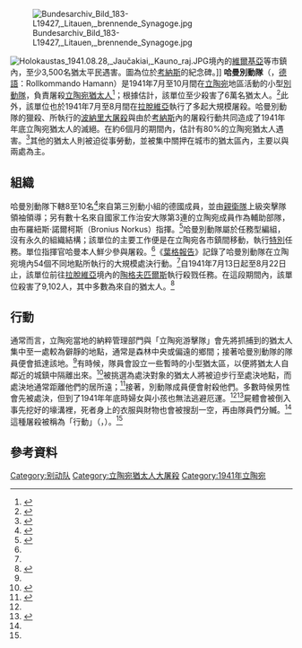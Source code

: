 [[File:Bundesarchiv_Bild_183-L19427,_Litauen,_brennende_Synagoge.jpg|thumb]]

[[File:Holokaustas_1941.08.28,_Jaučakiai,_Kauno_raj.JPG|thumb]]境內的[[維爾基亞|維爾基亞]]等市鎮內，至少3,500名猶太平民遇害。圖為位於[[考納斯|考納斯]]的紀念碑。]]
'''哈曼別動隊'''（{{Lang-lt|skrajojantis būrys}}，[[德語|德語]]：Rollkommando Hamann）是1941年7月至10月間在[[立陶宛|立陶宛]]地區活動的小型[[别动队|別動隊]]，負責屠殺[[立陶宛猶太人|立陶宛猶太人]]<ref name="mel">{{Cite web|url=http://www.lithuanianjews.org.il/HTMLs/article_list4.aspx?C2014=14441&BSP=14430&BSS6=13971|title=The Mechanized Commando Unit of Haman|accessdate=2009-03-14|last=Melamed|first=Joseph A.|publisher=Association of Lithuanian Jews in Israel|deadurl=yes|archiveurl=https://web.archive.org/web/20150910103159/http://www.lithuanianjews.org.il/HTMLs/article_list4.aspx?C2014=14441&BSP=14430&BSS6=13971|archivedate=2015-09-10}}</ref>；根據估計，該單位至少殺害了6萬名猶太人。<ref>{{Cite book|title=The Historiography of the Holocaust|last=Dean|first=Martin C.|publisher=Palgrave Macmillan|year=2004|isbn=978-1-4039-9927-6|editor-last=Stone|editor-first=Dan|chapter=Local Collaboration in the Holocaust in Eastern Europe|ref=harv}}</ref>此外，該單位也於1941年7月至8月間在[[拉脫維亞|拉脫維亞]]執行了多起大規模屠殺。哈曼別動隊的獵殺、{{link-en|親衛隊保安處德國保安警察隊|Ypatingasis būrys|親衛隊保安處德國保安警察隊}}所執行的[[波納里大屠殺|波納里大屠殺]]與由{{link-en|國家工作治安大隊|Tautinio darbo apsaugos batalionas|國家工作治安大隊}}於[[考納斯|考納斯]]{{link-en|第九要塞|Ninth Fort|第九要塞}}內的屠殺行動共同造成了1941年年底立陶宛猶太人的滅絕。在約6個月的期間內，估計有80%的立陶宛猶太人遇害。<ref name="Porat161">{{Cite book|url=https://books.google.com/books?id=3N9Xxc8wdu0C&pg=PA161|title=The Final Solution: Origins and Implementation|last=Porat|first=Dina|publisher=Routledge|year=2002|isbn=0-415-15232-1|editor-last=David Cesarani|page=161|chapter=The Holocaust in Lithuania: Some Unique Aspects}}</ref>其他的猶太人則被迫從事勞動，並被集中關押在城市的猶太區內，主要以{{link-en|維爾紐斯舊城猶太區|Vilna Ghetto|維爾紐斯舊城猶太區}}與{{link-en|考納斯猶太區|Kovno Ghetto|考納斯猶太區}}兩處為主。

== 組織 ==
哈曼別動隊下轄8至10名<ref>{{Cite journal|title=Holokaustas Trakų apskrityje|url=http://www.voruta.lt/article.php?article=303|last=Latvytė-Gustaitienė|first=Neringa|date=2003-05-08|journal=Voruta|issue=531|volume=9|language=lt|issn=1392-0677|archiveurl=https://web.archive.org/web/20051026191415/http://www.voruta.lt/article.php?article=303|archivedate=2005-10-26|access-date=2016-12-28|dead-url=yes}}</ref>來自第三別動小組的德國成員，並由[[親衛隊|親衛隊]]上級突擊隊領袖{{link-en|約阿希姆·哈曼|Joachim Hamann|約阿希姆·哈曼}}領導；另有數十名來自國家工作治安大隊第3連的立陶宛成員作為輔助部隊，由布羅紐斯·諾爾柯斯（Bronius Norkus）指揮。<ref name="pol">{{Cite web|url=http://www.komisija.lt/Files/www.komisija.lt/File/Tyrimu_baze/Naciu%20okupacija/Instituciju,%20asmenu%20vaidmuo/Bubnys.%20Batalionai/ENG/Research%20by%20A.Bubnys%20(english).pdf|title=Lithuanian Police Battalions and the Holocaust|accessdate=2009-03-14|last=Bubnys|first=Arūnas|publisher=The International Commission for the Evaluation of the Crimes of the Nazi and Soviet Occupation Regimes in Lithuania|pages=12–13|deadurl=yes|archiveurl=https://web.archive.org/web/20110722152001/http://www.komisija.lt/Files/www.komisija.lt/File/Tyrimu_baze/Naciu%20okupacija/Instituciju%2C%20asmenu%20vaidmuo/Bubnys.%20Batalionai/ENG/Research%20by%20A.Bubnys%20%28english%29.pdf|archivedate=2011-07-22}}</ref>哈曼別動隊屬於任務型編組，沒有永久的組織結構；該單位的主要工作便是在立陶宛各市鎮間移動，執行[[Ad_hoc|特別]]任務。單位指揮官哈曼本人鮮少參與屠殺。<ref name="pol"/>《[[葉格報告|葉格報告]]》記錄了哈曼別動隊在立陶宛境內54個不同地點所執行的大規模處決行動。<ref name="mel"/>自1941年7月13日起至8月22日止，該單位前往[[拉脫維亞|拉脫維亞]]境內的[[陶格夫匹爾斯|陶格夫匹爾斯]]執行殺戮任務。在這段期間內，該單位殺害了9,102人，其中多數為來自{{link-en|陶格夫匹爾斯猶太區|Daugavpils Ghetto|陶格夫匹爾斯猶太區}}的猶太人。<ref name="Ezer_276">{{Cite book|title=The Holocaust in Latvia 1941-1944: The Missing Center|last=Ezergailis|first=Andrew|authorlink=Andrew Ezergailis|publisher=Historical Institute of Latvia|year=1996|isbn=9984-9054-3-8|location=Riga|pages=276–279}}</ref>

== 行動 ==
通常而言，立陶宛當地的納粹管理部門與「立陶宛游擊隊」會先將抓捕到的猶太人集中至一處較為僻靜的地點，通常是森林中央或偏遠的鄉間；接著哈曼別動隊的隊員便會抵達該地。<ref name="pol"/>有時候，隊員會設立一些暫時的小型猶太區，以便將猶太人自鄰近的城鎮中隔離出來。<ref name="prov">{{Cite web |url=http://www.komisija.lt/Files/www.komisija.lt/File/Tyrimu_baze/Naciu%20okupacija/Holokaustas%20Lietuvos%20provincijoje/Zydu%20persekiojimas/Pirmosios%20Karo%20dienos/ENG/A.Bubnys_Province_ENG.pdf |title=Holocaust in Lithuanian Province in 1941 |accessdate=2009-03-14 |last=Bubnys |first=Arūnas |publisher=The International Commission for the Evaluation of the Crimes of the Nazi and Soviet Occupation Regimes in Lithuania |pages=74 |deadurl=yes |archiveurl=https://web.archive.org/web/20110722152015/http://www.komisija.lt/Files/www.komisija.lt/File/Tyrimu_baze/Naciu%20okupacija/Holokaustas%20Lietuvos%20provincijoje/Zydu%20persekiojimas/Pirmosios%20Karo%20dienos/ENG/A.Bubnys_Province_ENG.pdf |archivedate=2011-07-22 }}</ref>被挑選為處決對象的猶太人將被迫步行至處決地點，而處決地通常距離他們的居所{{Convert|4|-|5|km}}遠；<ref>{{Cite web|url=http://fcit.usf.edu/holocaust/resource/document/DocJager.htm|title=The Jager Report|accessdate=2009-03-14|year=2005|work=A Teacher's Guide to the Holocaust|publisher=Florida Center for Instructional Technology|archive-date=2020-04-06|archive-url=https://web.archive.org/web/20200406093358/http://fcit.usf.edu/holocaust/resource/document/DocJager.htm|dead-url=no}}</ref>接著，別動隊成員便會射殺他們。多數時候男性會先被處決，但到了1941年年底時婦女與小孩也無法逃避厄運。<ref name="prov"/><ref name="don">{{Cite book|title=The Litvaks: A Short History of the Jews in Lithuania|url=https://archive.org/details/litvaksshorthist0000levi|last=Levin|first=Don|publisher=[[Yad_Vashem|Yad Vashem]]|year=2000|isbn=965-308-084-9|location=Jerusalem|pages=[https://archive.org/details/litvaksshorthist0000levi/page/220 220]–221}}</ref>屍體會被倒入事先挖好的壕溝裡，死者身上的衣服與財物也會被搜刮一空，再由隊員們分贓。<ref name="don"/>這種屠殺被稱為「行動」（{{Lang-de|Aktion}}，{{Lang-yi|Aktsiye}}）。<ref name="don"/>

== 參考資料 ==
{{reflist|2}}
{{SS organizations}}
[[Category:别动队|Category:别动队]]
[[Category:立陶宛猶太人大屠殺|Category:立陶宛猶太人大屠殺]]
[[Category:1941年立陶宛|Category:1941年立陶宛]]